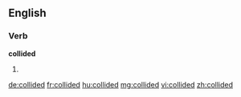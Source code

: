 ==English==
===Verb===
'''collided'''
# {{past of|[[collide]]}}

[[de:collided]]
[[fr:collided]]
[[hu:collided]]
[[mg:collided]]
[[vi:collided]]
[[zh:collided]]